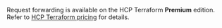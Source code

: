 <Note> 

Request forwarding is available on the HCP Terraform **Premium** edition. Refer to [HCP Terraform pricing](https://www.hashicorp.com/products/terraform/pricing) for details.

</Note>

